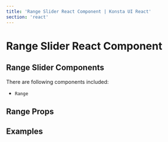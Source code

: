 ```yaml
---
title: 'Range Slider React Component | Konsta UI React'
section: 'react'
---
```



# Range Slider React Component

## Range Slider Components

There are following components included:

- `Range`

## Range Props

<RangeProps />

## Examples

<RangeExample />

